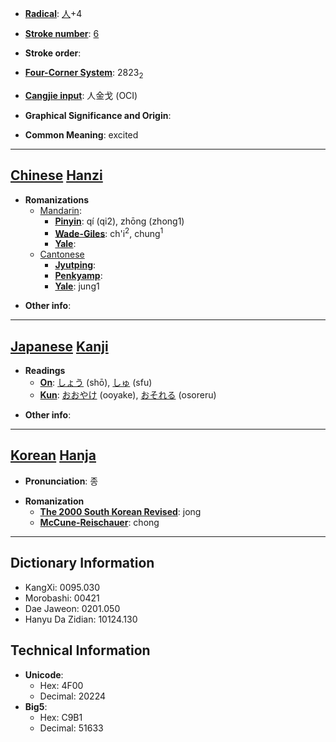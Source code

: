 * '''[[Wiktionary:Chinese radical index| Radical]]''': [[Wiktionary:Chinese radical index 人|人]]+4

* '''[[Wiktionary:Chinese total strokes index|Stroke number]]''': [[Wiktionary:Chinese total strokes index 6|6]]

* '''Stroke order''': 

* '''[[Wiktionary:Chinese four corner index|Four-Corner System]]''': 2823<sub>2</sub>

* '''[[Wiktionary:Chinese Cangjie index|Cangjie input]]''': 人金戈 (OCI)

* '''Graphical Significance and Origin''': 

* '''Common Meaning''': excited

----

== [[Chinese]] [[Hanzi]] ==

* '''Romanizations'''
** [[Mandarin]]:
*** '''[[Pinyin]]''': qí (qi2), zhōng (zhong1)
*** '''[[Wade-Giles]]''': ch'i<sup>2</sup>, chung<sup>1</sup>
*** '''[[Yale]]''': 
**[[Cantonese]]
***'''[[Jyutping]]''':
***'''[[Penkyamp]]''': 
***'''[[Yale]]''': jung1

* '''Other info''': 

----

== [[Japanese]] [[Kanji]] ==

* '''Readings'''
** '''[[On]]''': [[しょう]] (shō), [[しゅ]] (sfu)
** '''[[Kun]]''': [[おおやけ]] (ooyake), [[おそれる]] (osoreru)

* '''Other info''':  

----

== [[Korean]] [[Hanja]] ==

* '''Pronunciation''': 종

* '''Romanization'''
** '''[[The 2000 South Korean Revised Romanization|The 2000 South Korean Revised]]''': jong
** '''[[McCune-Reischauer]]''': chong

----

== Dictionary Information ==

* KangXi: 0095.030
* Morobashi: 00421
* Dae Jaweon: 0201.050
* Hanyu Da Zidian: 10124.130

== Technical Information ==

* '''Unicode''':
** Hex: 4F00
** Decimal: 20224
* '''Big5''':
** Hex: C9B1
** Decimal: 51633
